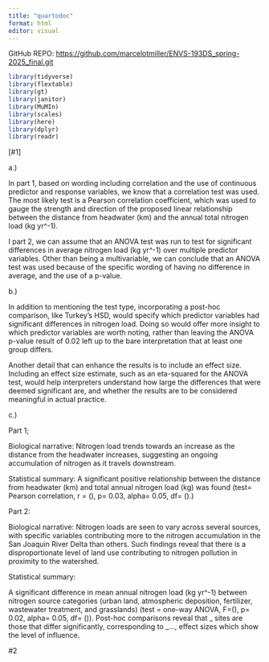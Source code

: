 ```yaml
---
title: "quartodoc"
format: html
editor: visual
---
```


GitHub REPO: <https://github.com/marcelotmiller/ENVS-193DS_spring-2025_final.git>

```r
library(tidyverse)
library(flextable)
library(gt)
library(janitor)
library(MuMIn)
library(scales)
library(here)
library(dplyr)
library(readr)
```

\[#1\]

a.)

In part 1, based on wording including correlation and the use of continuous predictor and response variables, we know that a correlation test was used. The most likely test is a Pearson correlation coefficient, which was used to gauge the strength and direction of the proposed linear relationship between the distance from headwater (km) and the annual total nitrogen load (kg yr\^-1).

I part 2, we can assume that an ANOVA test was run to test for significant differences in average nitrogen load (kg yr\^-1) over multiple predictor variables. Other than being a multivariable, we can conclude that an ANOVA test was used because of the specific wording of having no difference in average, and the use of a p-value.

b.)

In addition to mentioning the test type, incorporating a post-hoc comparison, like Turkey's HSD, would specify which predictor variables had significant differences in nitrogen load. Doing so would offer more insight to which predictor variables are worth noting, rather than leaving the ANOVA p-value result of 0.02 left up to the bare interpretation that at least one group differs.

Another detail that can enhance the results is to include an effect size. Including an effect size estimate, such as an eta-squared for the ANOVA test, would help interpreters understand how large the differences that were deemed significant are, and whether the results are to be considered meaningful in actual practice.

c.)

Part 1;

Biological narrative: Nitrogen load trends towards an increase as the distance from the headwater increases, suggesting an ongoing accumulation of nitrogen as it travels downstream.

Statistical summary: A significant positive relationship between the distance from headwater (km) and total annual nitrogen load (kg) was found (test= Pearson correlation, r = (), p= 0.03, alpha= 0.05, df= ().)

Part 2:

Biological narrative: Nitrogen loads are seen to vary across several sources, with specific variables contributing more to the nitrogen accumulation in the San Joaquin River Delta than others. Such findings reveal that there is a disproportionate level of land use contributing to nitrogen pollution in proximity to the watershed.

Statistical summary:

A significant difference in mean annual nitrogen load (kg yr\^-1) between nitrogen source categories (urban land, atmospheric deposition, fertilizer, wastewater treatment, and grasslands) (test = one-way ANOVA, F=(), p= 0.02, alpha= 0.05, df= ()). Post-hoc comparisons reveal that \_ sites are those that differ significantly, corresponding to \_..., effect sizes which show the level of influence.

#2
